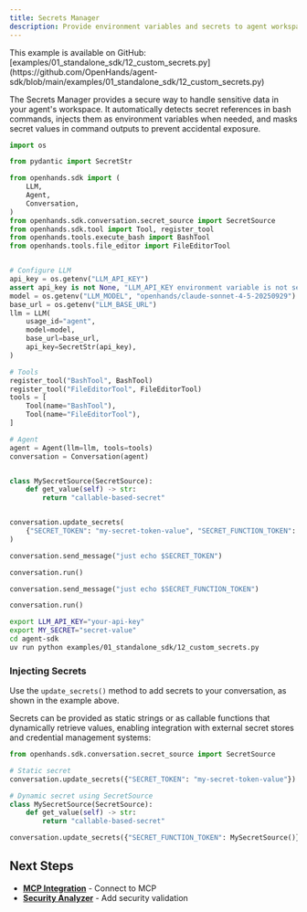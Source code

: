 ```yaml
---
title: Secrets Manager
description: Provide environment variables and secrets to agent workspace securely.
---
```


<Note>
This example is available on GitHub: [examples/01_standalone_sdk/12_custom_secrets.py](https://github.com/OpenHands/agent-sdk/blob/main/examples/01_standalone_sdk/12_custom_secrets.py)
</Note>

The Secrets Manager provides a secure way to handle sensitive data in your agent's workspace. It automatically detects secret references in bash commands, injects them as environment variables when needed, and masks secret values in command outputs to prevent accidental exposure.

```python icon="python" expandable examples/01_standalone_sdk/12_custom_secrets.py
import os

from pydantic import SecretStr

from openhands.sdk import (
    LLM,
    Agent,
    Conversation,
)
from openhands.sdk.conversation.secret_source import SecretSource
from openhands.sdk.tool import Tool, register_tool
from openhands.tools.execute_bash import BashTool
from openhands.tools.file_editor import FileEditorTool


# Configure LLM
api_key = os.getenv("LLM_API_KEY")
assert api_key is not None, "LLM_API_KEY environment variable is not set."
model = os.getenv("LLM_MODEL", "openhands/claude-sonnet-4-5-20250929")
base_url = os.getenv("LLM_BASE_URL")
llm = LLM(
    usage_id="agent",
    model=model,
    base_url=base_url,
    api_key=SecretStr(api_key),
)

# Tools
register_tool("BashTool", BashTool)
register_tool("FileEditorTool", FileEditorTool)
tools = [
    Tool(name="BashTool"),
    Tool(name="FileEditorTool"),
]

# Agent
agent = Agent(llm=llm, tools=tools)
conversation = Conversation(agent)


class MySecretSource(SecretSource):
    def get_value(self) -> str:
        return "callable-based-secret"


conversation.update_secrets(
    {"SECRET_TOKEN": "my-secret-token-value", "SECRET_FUNCTION_TOKEN": MySecretSource()}
)

conversation.send_message("just echo $SECRET_TOKEN")

conversation.run()

conversation.send_message("just echo $SECRET_FUNCTION_TOKEN")

conversation.run()
```

```bash Running the Example
export LLM_API_KEY="your-api-key"
export MY_SECRET="secret-value"
cd agent-sdk
uv run python examples/01_standalone_sdk/12_custom_secrets.py
```

### Injecting Secrets

Use the `update_secrets()` method to add secrets to your conversation, as shown in the example above. 


Secrets can be provided as static strings or as callable functions that dynamically retrieve values, enabling integration with external secret stores and credential management systems:

```python highlight={4,11}
from openhands.sdk.conversation.secret_source import SecretSource

# Static secret
conversation.update_secrets({"SECRET_TOKEN": "my-secret-token-value"})

# Dynamic secret using SecretSource
class MySecretSource(SecretSource):
    def get_value(self) -> str:
        return "callable-based-secret"

conversation.update_secrets({"SECRET_FUNCTION_TOKEN": MySecretSource()})
```


## Next Steps

- **[MCP Integration](/sdk/guides/mcp)** - Connect to MCP
- **[Security Analyzer](/sdk/guides/security)** - Add security validation

